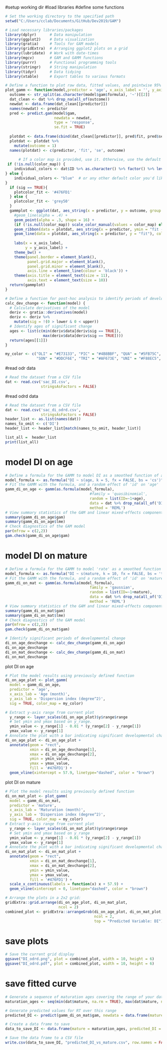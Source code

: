 #setup working dir
#load libraries
#define some functions
```r
# Set the working directory to the specified path
setwd("C:/Users/cclab/Documents/GitHub/Dev2019/GAM")

# Load necessary libraries/packages
library(dplyr)      # Data manipulation 
library(ggplot2)    # Data visualization
library(gratia)     # Tools for GAM models
library(gridExtra)  # Arranging ggplot2 plots on a grid
library(lubridate)  # Work with date-times
library(mgcv)       # GAM and GAMM functions
library(purrr)      # Functional programming tools
library(stringr)    # String manipulation
library(tidyr)      # Data tidying
library(xtable)     # Export tables to various formats
```

```r
# Define a function to plot raw data, fitted values, and pointwise 95% confidence intervals from a GAMM
plot_gamm <- function(model,predictor = 'age', x_axis_label = '', y_axis_label = '', sig = TRUE, color_map = NULL) {
  outcome <- str_split(as.character(model$gam$formula), '~')[[2]]
  dat_clean <- dat %>% drop_na(all_of(outcome))
  newdat <- data.frame(dat_clean[[predictor]])
  names(newdat) <- predictor
  pred <- predict.gam(model$gam, 
                      newdata = newdat,
                      type = 'response', 
                      se.fit = TRUE)
  
  plotdat <- data.frame(cbind(dat_clean[[predictor]], pred$fit, pred$se))
  plotdat <- plotdat %>% 
    mutate(outcome = 1) 
  names(plotdat) <- c(predictor, 'fit', 'se', outcome)
  
      # If a color map is provided, use it. Otherwise, use the default color.
 if (!is.null(color_map)) {
    individual_colors <- dat$ID %>% as.character() %>% factor() %>% levels() %>% setNames(., .) %>% color_map[.]
} else {
    individual_colors <- "blue"  # or any other default color you'd like
}
  if (sig == TRUE){
    plotcolor_fit <- '#476FD1'
  } else {
    plotcolor_fit <- 'grey50'
  }
  gammplot <- ggplot(dat, aes_string(x = predictor, y = outcome, group = "ID", color = "ID")) + 
    #geom_line(alpha = .4) + 
    geom_point(alpha = .3, shape = 16) +
    (if (!is.null(color_map)) scale_color_manual(values = color_map) else scale_color_identity()) +
    geom_ribbon(data = plotdat, aes_string(x = predictor, ymin = "fit - (1.96 * se)", ymax = "fit + (1.96 * se)"), alpha = .6, fill = plotcolor_fit, inherit.aes = FALSE) + 
    geom_line(data = plotdat, aes_string(x = predictor, y = "fit"), color = plotcolor_fit, inherit.aes = FALSE) + 
    
    labs(x = x_axis_label, 
         y = y_axis_label) +
    theme_bw() +
    theme(panel.border = element_blank(), 
          panel.grid.major = element_blank(),
          panel.grid.minor = element_blank(), 
          axis.line = element_line(colour = 'black')) +
    theme(axis.title = element_text(size = 11),
          axis.text = element_text(size = 10))
  return(gammplot)
}

# Define a function for post-hoc analysis to identify periods of developmental change
calc_dev_change <- function(model) {
  # Calculate derivatives of the model
  deriv <- gratia::derivatives(model)
  deriv <- deriv %>%
    mutate(sig = !(0 > lower & 0 < upper)) 
  # Identify ages of significant change
  ages <- list(c(min(deriv$data[deriv$sig == TRUE]), 
                 max(deriv$data[deriv$sig == TRUE])))
  return(ages[[1]])
}

my_color <- c("OLI" = "#E73133", "PIC" = "#4B8BBF", "QUA" = "#5FB75C", "ROS" = "#FF8C1A",
              "SON" = "#DDCF6E", "TRI" = "#AF673E", "UNI" = "#F88EC5", "VIK" = "#A3A3A3")
```
#read odr data
```r
# Read the dataset from a CSV file
dat <- read.csv('sac_DI.csv', 
                stringsAsFactors = FALSE) 
```
#read odrd data
```r
# Read the dataset from a CSV file
dat <- read.csv('sac_di_odrd.csv', 
                stringsAsFactors = FALSE) 
header_list <- as.list(names(dat))
names_to_omit <- c('DI')
header_list <- header_list[match(names_to_omit, header_list)]

list_all =  header_list
print(list_all)
```
# model DI on age
```r
# Define a formula for the GAMM to model DI as a smoothed function of age
model_formula <- as.formula("DI ~ s(age, k = 5, fx = FALSE, bs = 'cs')")
# Fit the GAMM with the formula, and a random effect of 'id' on 'age'
gamm_di_on_age <- gamm(as.formula(model_formula), 
                                      #family = 'quasibinomial',
                                      random = list(ID=~1+age),
                                      data = dat %>% drop_na(all_of('DI')),
                                      method = 'REML')
# View summary statistics of the GAM and linear mixed-effects components of the model
summary(gamm_di_on_age$gam)
summary(gamm_di_on_age$lme)
# Check diagnostics of the GAM model
par(mfrow = c(2,2))
gam.check(gamm_di_on_age$gam)
```
# model DI on mature
```r
# Define a formula for the GAMM to model 'rate' as a smoothed function of mature ('mature')
model_formula <- as.formula("DI ~ s(mature, k = 10, fx = FALSE, bs = 'tp')")
# Fit the GAMM with the formula, and a random effect of 'id' on 'mature'
gamm_di_on_mat <- gamm(as.formula(model_formula), 
                                      family = 'gaussian',
                                      random = list(ID=~1+mature),
                                      data = dat %>% drop_na(all_of('DI')), 
                                      method = 'REML')
# View summary statistics of the GAM and linear mixed-effects components of the model
summary(gamm_di_on_mat$gam)
summary(gamm_di_on_mat$lme)
# Check diagnostics of the GAM model
par(mfrow = c(2,2))
gam.check(gamm_di_on_mat$gam)
```

```r
# Identify significant periods of developmental change
di_on_age_devchange <- calc_dev_change(gamm_di_on_age)
di_on_age_devchange
di_on_mat_devchange <- calc_dev_change(gamm_di_on_mat)
di_on_mat_devchange
```

plot DI on age
```r
# Plot the model results using previously defined function
di_on_age_plot <- plot_gamm(
  model = gamm_di_on_age, 
  predictor = 'age',
  x_axis_lab = 'Age (month)',
  y_axis_lab = 'Dispersion index (degree^2)',
  sig = TRUE, color_map = my_color)

# Extract y-axis range from current plot
  y_range <- layer_scales(di_on_age_plot)$y$range$range
  # Set ymin and ymax based on y_range.
  ymin_value <- y_range[1] - 0.01 * (y_range[2] - y_range[1])
  ymax_value <- y_range[1] 
# Annotate the plot with a bar indicating significant developmental change
di_on_age_plot <- di_on_age_plot +
  annotate(geom = "rect", 
           xmin = di_on_age_devchange[1], 
           xmax = di_on_age_devchange[2], 
           ymin = ymin_value, 
           ymax = ymax_value, 
           fill = '#476FD1') +
  geom_vline(xintercept = 57.9, linetype="dashed", color = "brown")
```
plot DI on mature
```r
# Plot the model results using previously defined function
di_on_mat_plot <- plot_gamm(
  model = gamm_di_on_mat, 
  predictor = 'mature',
  x_axis_lab = 'Maturation (month)',
  y_axis_lab = 'Dispersion index (degree^2)',
  sig = TRUE, color_map = my_color)
# Extract y-axis range from current plot
  y_range <- layer_scales(di_on_mat_plot)$y$range$range
  # Set ymin and ymax based on y_range
  ymin_value <- y_range[1] - 0.01 * (y_range[2] - y_range[1])
  ymax_value <- y_range[1] 
# Annotate the plot with a bar indicating significant developmental change
di_on_mat_plot <- di_on_mat_plot + 
  annotate(geom = "rect", 
           xmin = di_on_mat_devchange[1], 
           xmax = di_on_mat_devchange[2], 
           ymin = ymin_value, 
           ymax = ymax_value, 
           fill = '#476FD1') +
  scale_x_continuous(labels = function(x) x + 57.9) +
  geom_vline(xintercept = 0, linetype="dashed", color = "brown")
```

```r
# Arrange the plots in a 2x2 grid:
gridExtra::grid.arrange(di_on_age_plot, di_on_mat_plot,
                        ncol = 2)
combined_plot <- gridExtra::arrangeGrob(di_on_age_plot, di_on_mat_plot,
                                        ncol = 2,
                                        top = "Predicted Variable: DI")
```
# save plots
```r
# Save the current grid display
ggsave("DI_odrd.png", plot = combined_plot, width = 10, height = 6)
ggsave("DI_odrd.pdf", plot = combined_plot, width = 10, height = 6)
```
# save fitted curve
```r
# Generate a sequence of maturation ages covering the range of your data
maturation_ages <- seq(min(dat$mature, na.rm = TRUE), max(dat$mature, na.rm = TRUE), length.out = 100)

# Generate predicted values for RT over this range
predicted_DI <- predict(gamm_di_on_mat$gam, newdata = data.frame(mature = maturation_ages), type = "response")

# Create a data frame to save
data_to_save_DI <- data.frame(mature = maturation_ages, predicted_DI = predicted_DI)

# Save the data frame to a CSV file
write.csv(data_to_save_DI, "predicted_DI_vs_mature.csv", row.names = FALSE)

```
